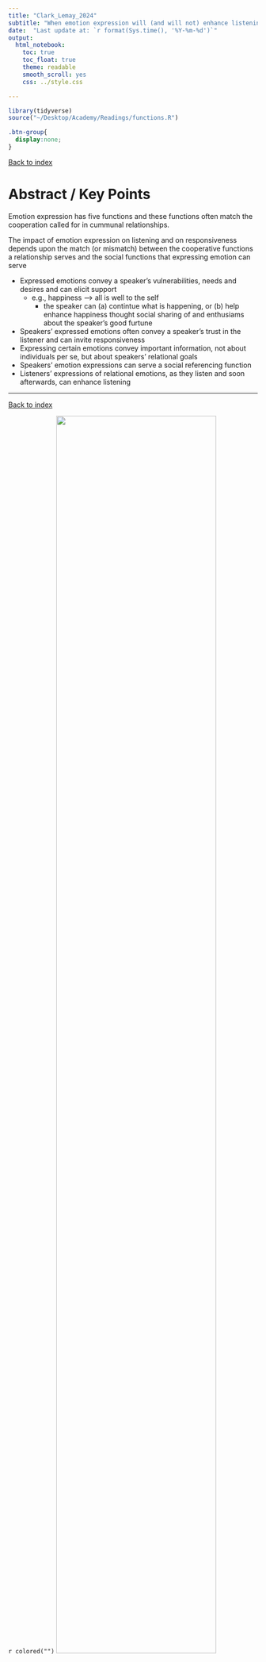 ```yaml
---
title: "Clark_Lemay_2024"
subtitle: "When emotion expression will (and will not) enhance listening and responsiveness. Current Opinion in Psychology, 55, 101695. https://doi.org/10.1016/j.copsyc.2023.101695"
date:  "Last update at: `r format(Sys.time(), '%Y-%m-%d')`"
output: 
  html_notebook:
    toc: true
    toc_float: true
    theme: readable
    smooth_scroll: yes
    css: ../style.css

---
```


```r
library(tidyverse)
source("~/Desktop/Academy/Readings/functions.R")
```

```css
.btn-group{
  display:none;
}
```

[Back to index](../index.nb.html)

# Abstract / Key Points

Emotion expression has five functions and these functions often match the cooperation called for in cummunal relationships. 

The impact of emotion expression on listening and on responsiveness depends upon the match (or mismatch) between the cooperative functions a relationship serves and the social functions that expressing emotion can serve

- Expressed emotions convey a speaker’s vulnerabilities, needs and desires and can elicit support
  - e.g., happiness --> all is well to the self 
    - the speaker can (a) contintue what is happening, or (b) help enhance happiness thought social sharing of and enthusiams about the speaker's good furtune
- Speakers’ expressed emotions often convey a speaker’s trust in the listener and can invite responsiveness
- Expressing certain emotions convey important information, not about individuals per se, but about speakers’ relational goals
- Speakers’ emotion expressions can serve a social referencing function
- Listeners’ expressions of relational emotions, as they listen and soon afterwards, can enhance listening

-----
[Back to index](../index.nb.html)


`r colored("")`
<img src="Screenshots.png" width=80%>















  

